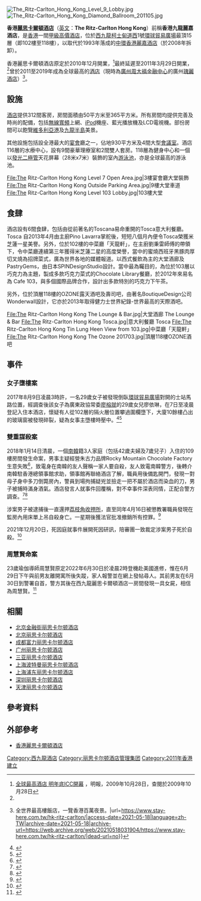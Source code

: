 {{Infobox hotel
| hotel_name =The Ritz-Carlton Hong Kong<br>香港麗思卡爾頓酒店
| logo = 
| logo_caption =
| image = International Commerce Centre 201408.jpg
| image_width        =200px
| caption            =
| location           = [[西九龍|西九龍]][[柯士甸道西|柯士甸道西]]1號[[環球貿易廣場|環球貿易廣場]]
| coordinates        = 
| opening_date       = 2011年3月29日<ref name="shkp20110329">{{cite web |publisher=[[新鴻基地產|新鴻基地產]] |date=2011年3月29日 |title=香港麗思卡爾頓酒店於今天開業 尊貴服務 再創新高 開幕慶祝盛典定於五月舉行 慶祝全球最高酒店及香港新地標的誕生 |url=https://www.shkp.com/zh-HK/Pages/press-release-detail/1640 }}{{Dead link|date=2019年12月 |bot=InternetArchiveBot |fix-attempted=yes }}{{zh-hant}}</ref>
| stars              = 甲級高價
| closing_date       =
| developer          = [[新鴻基地產|新鴻基地產]]
| operator           = [[麗思卡爾頓酒店|麗思卡爾頓酒店]]
| owner              = 
| number_of_restaurants = 6間
| number_of_rooms    = 312間
| number_of_suites   = 
| floor_area         = 
| floors             = 102樓至118樓
| parking            =
| website            =[http://www.ritzcarlton.com/zh-cn/Properties/HongKong/Default.htm 香港麗思卡爾頓酒店網頁]
| footnotes          =
}}
[[File:The_Ritz-Carlton_Hong_Kong_Level_9_Lobby.jpg|thumb]]
[[File:The_Ritz-Carlton_Hong_Kong_Diamond_Ballroom_201105.jpg|thumb]]

'''香港[[麗思卡爾頓酒店|麗思卡爾頓酒店]]'''（[[英文|英文]]：'''The Ritz-Carlton Hong Kong'''）前稱'''香港九龍麗嘉酒店'''，是[[香港|香港]]一間[[甲級高價酒店|甲級高價酒店]]，位於[[西九龍|西九龍]][[柯士甸道|柯士甸道西]]1號[[環球貿易廣場|環球貿易廣場]]最頂15層（即102樓至118樓），以取代於1993年落成的[[中環|中環]][[香港麗嘉酒店|香港麗嘉酒店]]（於2008年拆卸）。

香港麗思卡爾頓酒店原定於2010年12月開業，<ref>[http://hk.news.yahoo.com/article/091027/4/evx1.html 全球最高酒店 明年底ICC開幕] {{Wayback|url=http://hk.news.yahoo.com/article/091027/4/evx1.html |date=20091031173920 }}，明報，2009年10月28日，查閱於2009年10月28日</ref>最終延遲至2011年3月29日開業，<ref name="shkp20110329" />曾於2011至2019年成為全球最高的[[酒店|酒店]]（現時為[[廣州周大福金融中心|廣州周大福金融中心]]的廣州[[瑰麗酒店|瑰麗酒店]]）<ref>{{Cite web|title=香港麗思卡爾頓酒店The Ritz-Carlton{{!}}全世界最高樓飯店，一覽香港百萬夜景。|url=https://www.stay-here.com.tw/hk-ritz-carlton/|access-date=2021-05-18|language=zh-TW|archive-date=2021-05-18|archive-url=https://web.archive.org/web/20210518031904/https://www.stay-here.com.tw/hk-ritz-carlton/|dead-url=no}}</ref>。

==設施==
[[酒店|酒店]]提供312間客房，房間面積由50平方米至365平方米。所有房間均提供完善及時尚的配備，包括[[無線寬頻|無線寬頻]]上網、[[iPod|iPod]]機座、藍光播放機及LCD電視機。部份房間可以飽覽[[維多利亞港|維多利亞港]]及[[九龍半島|九龍半島]]美景。

其他設施包括設全港最大的[[宴會|宴會]]廳之一，佔地930平方米及4間大型[[會議室|會議室]]。酒店116層的水療中心，設有9間豪華理療室和2間雙人套房。118層為健身中心和一個以[[發光二極管|發光二極管]]天花屏幕（28米x7米）裝飾的室內[[游泳池|游泳池]]，亦是全球最高的游泳池。

<gallery>
File:The Ritz-Carlton Hong Kong Level 7 Open Area.jpg|3樓宴會廳大堂裝飾
File:The Ritz-Carlton Hong Kong Outside Parking Area.jpg|9樓大堂車道
File:The Ritz-Carlton Hong Kong Level 103 Lobby.jpg|103樓大堂
</gallery>

==食肆==
酒店設有6間食肆，包括由從前著名的Toscana易命重開的Tosca意大利餐廳。Tosca 自2013年4月由主廚Pino Lavarra掌舵後，短短八個月內便令Tosca榮獲米芝蓮一星美譽。另外，位於102樓的中菜廳「天龍軒」，在主廚劉秉雷師傅的帶領下，令中菜廳連續第三年獲得米芝蓮二星的高度榮譽，當中的蜜燒西班牙黑豚肉厚切叉燒為招牌菜式，廣為世界各地的媒體報道。以西式餐飲為主的大堂酒廊及PastryGems，由日本SPINDesignStudio設計。當中最為矚目的，為位於103層以巧克力為主題，製成多款巧克力菜式的Chocolate Library餐廳，於2012年來易名為 Cafe 103，與多個國際品牌合作，設計出多款特別的巧克力下午茶。

另外，位於頂層118樓的OZONE露天酒吧及壽司吧，由著名BoutiqueDesign公司Wonderwall設計，它亦於2013年取得健力士世界紀錄-世界最高的天際酒吧。

<gallery>
File:The Ritz-Carlton Hong Kong The Lounge & Bar.jpg|大堂酒廊 The Lounge & Bar
File:The Ritz-Carlton Hong Kong Tosca.jpg|意大利餐廳 Tosca 
File:The Ritz-Carlton Hong Kong Tin Lung Heen View from 103.jpg|中菜廳「天龍軒」
File:The Ritz-Carlton Hong Kong The Ozone 201703.jpg|頂層118樓OZONE酒吧
</gallery>

==事件==
===女子墮樓案===
2017年8月9日凌晨3時許，一名29歲女子被發現倒臥[[環球貿易廣場|環球貿易廣場]]對開的士站馬路位置，經調查後該女子為廣東政協常委[[廖榕就|廖榕就]]的29歲女兒廖依琳，在7日至凌晨登記入住本酒店，懷疑有人從102層的隔火層位置攀過圍欄墮下，大廈10餘樓凸出的玻璃窗被發現碎裂，疑為女事主墮樓時壓中。<ref>{{cite web|url=https://www.hk01.com/%E6%B8%AF%E8%81%9E/110467/-%E9%A3%9B%E5%A2%AEICC-29%E6%AD%B2%E5%A5%B3%E5%AD%90%E5%87%8C%E6%99%A8ICC-102%E6%A8%93%E5%A2%AE%E4%B8%8B-%E9%A3%9B%E5%BD%88%E7%9A%84%E5%A3%AB%E7%AB%99%E5%A4%96%E6%96%83%E5%91%BD|title=【飛墮ICC】29歲女子凌晨ICC 102樓墮下　飛彈的士站外斃命|work=香港01|date=2017-08-08|access-date=2018-01-14|archive-date=2017-08-08|archive-url=https://web.archive.org/web/20170808080205/https://www.hk01.com/%E6%B8%AF%E8%81%9E/110467/-%E9%A3%9B%E5%A2%AEICC-29%E6%AD%B2%E5%A5%B3%E5%AD%90%E5%87%8C%E6%99%A8ICC-102%E6%A8%93%E5%A2%AE%E4%B8%8B-%E9%A3%9B%E5%BD%88%E7%9A%84%E5%A3%AB%E7%AB%99%E5%A4%96%E6%96%83%E5%91%BD|dead-url=no}}</ref><ref>{{cite web|url=http://hd.stheadline.com/news/realtime/hk/976971/|title=闖102樓隔火層攀欄躍下廣東政協女兒ICC墮樓亡|publisher=頭條日報|date=2017-08-08|access-date=2018-01-14|archive-date=2017-08-09|archive-url=https://web.archive.org/web/20170809064111/http://hd.stheadline.com/news/realtime/hk/976971/|dead-url=no}}</ref>

===雙重謀殺案===
2018年1月14日清晨，一個[[南韓|南韓]]籍3人家庭（包括42歲夫婦及7歲兒子）入住的109樓房間發生命案，男事主疑經營朱古力品牌Rocky Mountain Chocolate Factory生意失敗<ref>{{cite web |publisher=[[蘋果日報_(香港)|蘋果日報 (香港)]] |date=2018年1月14日 |title=【酒店兇案】韓男疑生意失敗 五星酒店內涉刀殺妻兒被捕 |url=https://hk.news.appledaily.com/breaking/realtime/article/20180114/57705321 |access-date=2018年1月14日 |archive-date=2020年6月23日 |archive-url=https://web.archive.org/web/20200623114957/https://hk.news.appledaily.com/breaking/realtime/article/20180114/57705321 |dead-url=no }}{{zh-hant}}</ref>，致電身在南韓的友人聲稱一家人要自殺，友人致電南韓警方，後轉介南韓駐香港總領事館求助，領事館再聯絡酒店了解，職員用後備匙開門，發現一對母子身中多刀倒斃房內，警員到場拘捕疑兇並撿走一把不屬於酒店而染血的刀，男子被捕時滿身酒氣。酒店發言人就事件回覆稱，對不幸事件深表同情，正配合警方調查。<ref>{{cite web |publisher=[[無綫新聞|無綫新聞]] |date=2018年1月14日 |title=南韓母子柯士甸道酒店遇害 警方指現場無打鬥痕跡 |url=http://news.tvb.com/local/5a5b5ba3e603831a6a18ee69/ |access-date=2018年1月14日 |archive-date=2020年9月6日 |archive-url=https://web.archive.org/web/20200906074046/http://news.tvb.com/local/5a5b5ba3e603831a6a18ee69/ |dead-url=no }}{{zh-hant}}</ref><ref>{{cite web |publisher=[[香港電台|香港電台]] |date=2018年1月14日 |title=韓男酒店房間涉殺死女子及男童 警方列作謀殺案 |url=http://news.rthk.hk/rthk/ch/component/k2/1375133-20180114.htm |access-date=2018年1月14日 |archive-date=2018年7月4日 |archive-url=https://web.archive.org/web/20180704212839/http://news.rthk.hk/rthk/ch/component/k2/1375133-20180114.htm |dead-url=no }}{{zh-hant}}</ref>

涉案男子被逮捕後一直還押[[荔枝角收押所|荔枝角收押所]]，直至同年4月16日被懲教署職員發現在監房內用床單上吊自殺身亡。一星期後獲法官批准撤銷所有控罪。<ref>{{cite web |publisher=[[香港01|香港01]] |date=2018年4月23日 |title=韓朱古力商人涉殺妻兒案　被告自殺身亡　官准案件撤控願一家安息|url=https://www.hk01.com/%E7%A4%BE%E6%9C%83%E6%96%B0%E8%81%9E/181143/%E9%9F%93%E6%9C%B1%E5%8F%A4%E5%8A%9B%E5%95%86%E4%BA%BA%E6%B6%89%E6%AE%BA%E5%A6%BB%E5%85%92%E6%A1%88-%E8%A2%AB%E5%91%8A%E8%87%AA%E6%AE%BA%E8%BA%AB%E4%BA%A1-%E5%AE%98%E5%87%86%E6%A1%88%E4%BB%B6%E6%92%A4%E6%8E%A7%E9%A1%98%E4%B8%80%E5%AE%B6%E5%AE%89%E6%81%AF}}{{zh-hant}}</ref>

2021年12月20日，死因庭就事件展開死因研訊，陪審團一致裁定涉案男子死於自殺。<ref>{{cite web |publisher=[[香港01|香港01]] |date=2021年12月20日 |title=韓朱古力商拘留期間亡　留遺書望骨灰撒妻兒墳前　裁死於自殺|url=https://www.hk01.com/%E7%A4%BE%E6%9C%83%E6%96%B0%E8%81%9E/714456/%E9%9F%93%E6%9C%B1%E5%8F%A4%E5%8A%9B%E5%95%86%E6%8B%98%E7%95%99%E6%9C%9F%E9%96%93%E4%BA%A1-%E7%95%99%E9%81%BA%E6%9B%B8%E6%9C%9B%E9%AA%A8%E7%81%B0%E6%92%92%E5%A6%BB%E5%85%92%E5%A2%B3%E5%89%8D-%E8%A3%81%E6%AD%BB%E6%96%BC%E8%87%AA%E6%AE%BA}}{{zh-hant}}</ref>

===周慧賢命案===
23歲瑜伽導師周慧賢原定2022年6月30日於凌晨2時登機赴美國進修，惟在6月29日下午與前男友離開寓所後失蹤，家人報警並在網上發帖尋人。其前男友在6月30日到警署自首，警方其後在西九龍麗思卡爾頓酒店一房間發現一具女屍，相信為周慧賢。<ref>{{cite web|url=https://m.mingpao.com/pns/%e6%b8%af%e8%81%9e/article/20220701/s00002/1656612976145/%e7%91%9c%e4%bc%bd%e5%b0%8e%e5%b8%ab%e4%bc%8f%e5%b1%8d%e9%85%92%e5%ba%97-%e5%89%8d%e7%94%b7%e5%8f%8b%e8%87%aa%e9%a6%96|title=瑜伽導師伏屍酒店 前男友自首|work=明報|date=2022-07-01}}</ref>

== 相關 ==
*[[北京金融街丽思卡尔顿酒店|北京金融街丽思卡尔顿酒店]]   
*[[北京丽思卡尔顿酒店|北京丽思卡尔顿酒店]]   
*[[成都富力丽思卡尔顿酒店|成都富力丽思卡尔顿酒店]]   
*[[广州丽思卡尔顿酒店|广州丽思卡尔顿酒店]]   
*[[三亚丽思卡尔顿酒店|三亚丽思卡尔顿酒店]]   
*[[上海波特曼丽思卡尔顿酒店|上海波特曼丽思卡尔顿酒店]]   
*[[上海浦东丽思卡尔顿酒店|上海浦东丽思卡尔顿酒店]]   
*[[深圳丽思卡尔顿酒店|深圳丽思卡尔顿酒店]]   
*[[天津丽思卡尔顿酒店|天津丽思卡尔顿酒店]]

==參考資料==
{{reflist}}

==外部參考==
*[http://www.ritzcarlton.com/zh-cn/Properties/HongKong/Default.htm 香港麗思卡爾頓酒店] {{Wayback|url=http://www.ritzcarlton.com/zh-cn/Properties/HongKong/Default.htm |date=20160113055952 }}

{{新鴻基地產}}
[[Category:西九龍酒店|Category:西九龍酒店]]
[[Category:丽思卡尔顿酒店管理集团|Category:丽思卡尔顿酒店管理集团]]
[[Category:2011年香港建立|Category:2011年香港建立]]
